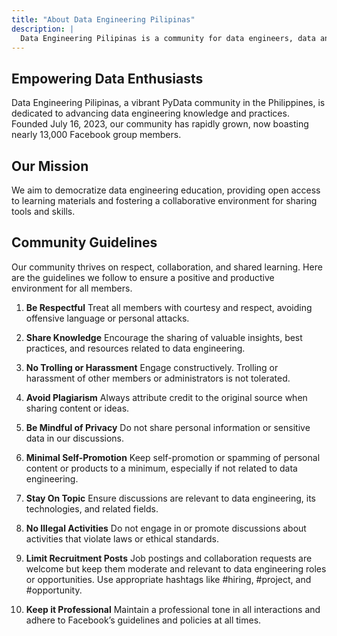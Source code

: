 ```yaml
---
title: "About Data Engineering Pilipinas"
description: |
  Data Engineering Pilipinas is a community for data engineers, data analysts, data scientists, developers, AI / ML engineers, and users of closed and open source data tools and methods / techniques in the Philippines. Data Engineering Pilipinas is a PyData group.
---
```


## Empowering Data Enthusiasts

Data Engineering Pilipinas, a vibrant PyData community in the Philippines, is dedicated to advancing data engineering knowledge and practices. Founded July 16, 2023, our community has rapidly grown, now boasting nearly 13,000 Facebook group members.

## Our Mission

We aim to democratize data engineering education, providing open access to learning materials and fostering a collaborative environment for sharing tools and skills.

## Community Guidelines

Our community thrives on respect, collaboration, and shared learning. Here are the guidelines we follow to ensure a positive and productive environment for all members.

1. **Be Respectful**
   Treat all members with courtesy and respect, avoiding offensive language or personal attacks.

2. **Share Knowledge**
   Encourage the sharing of valuable insights, best practices, and resources related to data engineering.

3. **No Trolling or Harassment**
   Engage constructively. Trolling or harassment of other members or administrators is not tolerated.

4. **Avoid Plagiarism**
   Always attribute credit to the original source when sharing content or ideas.

5. **Be Mindful of Privacy**
   Do not share personal information or sensitive data in our discussions.

6. **Minimal Self-Promotion**
   Keep self-promotion or spamming of personal content or products to a minimum, especially if not related to data engineering.

7. **Stay On Topic**
   Ensure discussions are relevant to data engineering, its technologies, and related fields.

8. **No Illegal Activities**
   Do not engage in or promote discussions about activities that violate laws or ethical standards.

9. **Limit Recruitment Posts**
   Job postings and collaboration requests are welcome but keep them moderate and relevant to data engineering roles or opportunities. Use appropriate hashtags like #hiring, #project, and #opportunity.

10. **Keep it Professional**
    Maintain a professional tone in all interactions and adhere to Facebook's guidelines and policies at all times.
